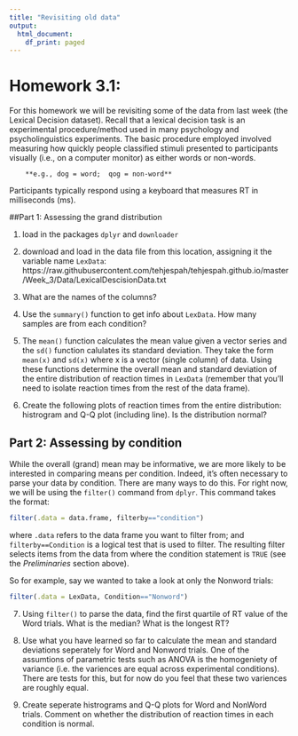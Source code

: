 ```yaml
---
title: "Revisiting old data"
output:
  html_document:
    df_print: paged
---
```


# Homework 3.1:


For this homework we will be revisiting some of the data from last week (the Lexical Decision dataset). Recall that a lexical decision task is an experimental procedure/method used in many psychology and psycholinguistics experiments. The basic procedure employed involved measuring how quickly people classified stimuli presented to participants visually (i.e., on a computer monitor) as either words or non-words.
		
		**e.g., dog = word;  qog = non-word**

Participants typically respond using a keyboard that measures RT in milliseconds (ms).



##Part 1: Assessing the grand distribution 

1. load in the packages `dplyr` and `downloader`

2. download and load in the data file from this location, assigning it the variable name `LexData`: https://raw.githubusercontent.com/tehjespah/tehjespah.github.io/master/Week_3/Data/LexicalDescisionData.txt

3. What are the names of the columns?

4. Use the `summary()` function to get info about `LexData`. How many samples are from each condition?

5. The `mean()` function calculates the mean value given a vector series and the `sd()` function calulates its standard deviation. They take the form `mean(x)` and `sd(x)` where x is a vector (single column) of data. Using these functions determine the overall mean and standard deviation of the entire distribution of reaction times in `LexData` (remember that you'll need to isolate reaction times from the rest of the data frame). 

6. Create the following plots of reaction times from the entire distribution: histrogram and Q-Q plot (including line). Is the distribution normal?


## Part 2: Assessing by condition
While the overall (grand) mean may be informative, we are more likely to be interested in comparing means per condition. Indeed, it's often necessary to parse your data by condition. There are many ways to do this. For right now, we will be using the `filter()` command from `dplyr`. This command takes the format:
```r
filter(.data = data.frame, filterby=="condition")
```
where `.data` refers to the data frame you want to filter from; and `filterby==Condition` is a logical test that is used to filter. The resulting filter selects items from the data from where the condition statement is `TRUE` (see the *Preliminaries* section above).

So for example, say we wanted to take a look at only the Nonword trials:
```r
filter(.data = LexData, Condition=="Nonword")
```

7. Using `filter()` to parse the data, find the first quartile of RT value of the Word trials. What is the median? What is the longest RT?

8. Use what you have learned so far to calculate the mean and standard deviations seperately for Word and Nonword trials. One of the assumtions of parametric tests such as ANOVA is the homogeniety of variance (i.e. the variences are equal across experimental conditions). There are tests for this, but for now do you feel that these two variences are roughly equal.

9. Create seperate histrograms and Q-Q plots for Word and NonWord trials. Comment on whether the distribution of reaction times in each condition is normal.




